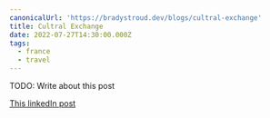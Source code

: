 ```yaml
---
canonicalUrl: 'https://bradystroud.dev/blogs/cultral-exchange'
title: Cultral Exchange
date: 2022-07-27T14:30:00.000Z
tags:
  - france
  - travel
---
```


TODO: Write about this post

[This linkedIn post](https://www.linkedin.com/posts/bradystroud_bonjour-i-just-got-home-from-my-cultural-activity-7198210517566431233-TgRT)

